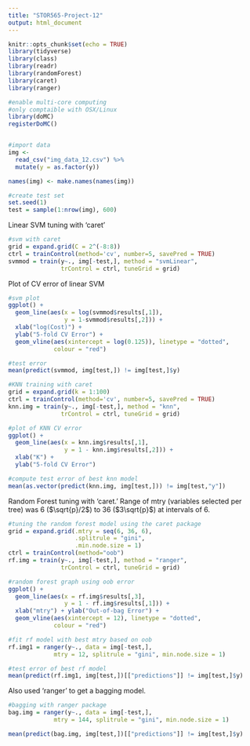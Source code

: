 ```yaml
---
title: "STOR565-Project-12"
output: html_document
---
```


```r
knitr::opts_chunk$set(echo = TRUE)
library(tidyverse)
library(class)
library(readr)
library(randomForest)
library(caret)
library(ranger)

#enable multi-core computing
#only comptaible with OSX/Linux
library(doMC)
registerDoMC()


#import data
img <- 
  read_csv("img_data_12.csv") %>%
  mutate(y = as.factor(y))

names(img) <- make.names(names(img))

#create test set
set.seed(1)
test = sample(1:nrow(img), 600)
```

Linear SVM tuning with 'caret'
```r
#svm with caret
grid = expand.grid(C = 2^(-8:8))
ctrl = trainControl(method='cv', number=5, savePred = TRUE)
svmmod = train(y~., img[-test,], method = "svmLinear", 
               trControl = ctrl, tuneGrid = grid)
```

Plot of CV error of linear SVM
```r
#svm plot
ggplot() + 
  geom_line(aes(x = log(svmmod$results[,1]), 
                y = 1-svmmod$results[,2])) + 
  xlab("log(Cost)") + 
  ylab("5-fold CV Error") + 
  geom_vline(aes(xintercept = log(0.125)), linetype = "dotted", 
             colour = "red")

#test error
mean(predict(svmmod, img[test,]) != img[test,]$y)
```


```r
#KNN training with caret
grid = expand.grid(k = 1:100)
ctrl = trainControl(method='cv', number=5, savePred = TRUE)
knn.img = train(y~., img[-test,], method = "knn", 
               trControl = ctrl, tuneGrid = grid)
```


```r
#plot of KNN CV error
ggplot() +
  geom_line(aes(x = knn.img$results[,1], 
                y = 1 - knn.img$results[,2])) + 
  xlab("K") + 
  ylab("5-fold CV Error")

#compute test error of best knn model
mean(as.vector(predict(knn.img, img[test,])) != img[test,"y"])
```

Random Forest tuning with 'caret.' Range of mtry (variables selected per tree) was 6 ($\sqrt{p}/2$) to 36 ($3\sqrt{p}$) at intervals of 6.
```r
#tuning the random forest model using the caret package
grid = expand.grid(.mtry = seq(6, 36, 6),
                   .splitrule = "gini", 
                   .min.node.size = 1)
ctrl = trainControl(method="oob")
rf.img = train(y~., img[-test,], method = "ranger", 
               trControl = ctrl, tuneGrid = grid)
```

```r
#random forest graph using oob error
ggplot() + 
  geom_line(aes(x = rf.img$results[,3], 
                y = 1 - rf.img$results[,1])) + 
  xlab("mtry") + ylab("Out-of-bag Error") + 
  geom_vline(aes(xintercept = 12), linetype = "dotted", 
             colour = "red")
```

```r
#fit rf model with best mtry based on oob
rf.img1 = ranger(y~., data = img[-test,], 
             mtry = 12, splitrule = "gini", min.node.size = 1)
```

```r
#test error of best rf model
mean(predict(rf.img1, img[test,])[["predictions"]] != img[test,]$y)
```


Also used 'ranger' to get a bagging model. 
```r
#bagging with ranger package
bag.img = ranger(y~., data = img[-test,], 
             mtry = 144, splitrule = "gini", min.node.size = 1)
```

```r
mean(predict(bag.img, img[test,])[["predictions"]] != img[test,]$y)
```
